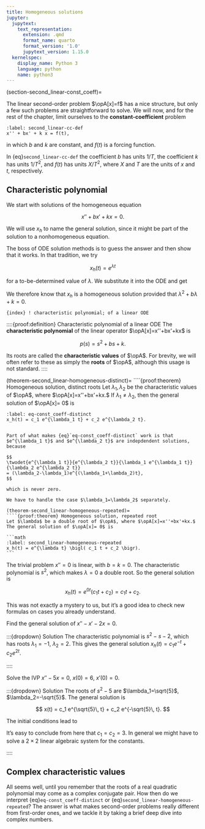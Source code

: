 ```yaml
---
title: Homogeneous solutions
jupyter:
  jupytext:
    text_representation:
      extension: .qmd
      format_name: quarto
      format_version: '1.0'
      jupytext_version: 1.15.0
  kernelspec:
    display_name: Python 3
    language: python
    name: python3
---
```


(section-second_linear-const_coeff)=

The linear second-order problem $\opA[x]=f$ has a nice structure, but only a few such problems are straightforward to solve. We will now, and for the rest of the chapter, limit ourselves to the **constant-coefficient** problem

```math
:label: second_linear-cc-def
x'' + bx' + k x = f(t),
```

in which $b$ and $k$ are constant, and $f(t)$ is a forcing function.

:::{note}
In {eq}`second_linear-cc-def` the coefficient $b$ has units $1/T$, the coefficient $k$ has units $1/T^2$, and $f(t)$ has units $X/T^2$, where $X$ and $T$ are the units of $x$ and $t$, respectively.
:::

## Characteristic polynomial

We start with solutions of the homogeneous equation

$$
x'' + b x' +  k x = 0.
$$

We will use $x_h$ to name the general solution, since it might be part of the solution to a nonhomogeneous equation.

The boss of ODE solution methods is to guess the answer and then show that it works. In that tradition, we try

$$
x_h(t) = e^{\lambda t}
$$

for a to-be-determined value of $\lambda$. We substitute it into the ODE and get

\begin{align*}
0 &= \lambda^2 e^{\lambda t} + b \bigl(\lambda e^{\lambda t}\bigr) + k \bigl(e^{\lambda t}\bigr)\\ 
&= e^{\lambda t} \bigl(\lambda^2 + b \lambda + k \bigr).
\end{align*}

We therefore know that $x_h$ is a homogeneous solution provided that $\lambda^2 + b \lambda + k =0$.

```{index} ! characteristic polynomial; of a linear ODE
```

::::{proof:definition} Characteristic polynomial of a linear ODE
The **characteristic polynomial** of the linear operator $\opA[x]=x''+bx'+kx$ is

$$
p(s) = s^2 + b s + k.
$$

Its roots are called the **characteristic values** of $\opA$. For brevity, we will often refer to these as simply the **roots** of $\opA$, although this usage is not standard.
::::

(theorem-second_linear-homogeneous-distinct)=
````{proof:theorem} Homogeneous solution, distinct roots
Let $\lambda_1,\lambda_2$ be the characteristic values of $\opA$, where $\opA[x]=x''+bx'+kx.$ If  $\lambda_1\neq \lambda_2$, then the general solution of $\opA[x]= 0$ is

```math
:label: eq-const_coeff-distinct
x_h(t) = c_1 e^{\lambda_1 t} + c_2 e^{\lambda_2 t}.
```
````

Part of what makes {eq}`eq-const_coeff-distinct` work is that $e^{\lambda_1 t}$ and $e^{\lambda_2 t}$ are indepdendent solutions, because

$$
\twodet{e^{\lambda_1 t}}{e^{\lambda_2 t}}{\lambda_1 e^{\lambda_1 t}}{\lambda_2 e^{\lambda_2 t}}
= (\lambda_2-\lambda_1)e^{(\lambda_1+\lambda_2)t},
$$

which is never zero.

We have to handle the case $\lambda_1=\lambda_2$ separately. 

(theorem-second_linear-homogeneous-repeated)=
````{proof:theorem} Homogeneous solution, repeated root
Let $\lambda$ be a double root of $\opA$, where $\opA[x]=x''+bx'+kx.$ The general solution of $\opA[x]= 0$ is

```math
:label: second_linear-homogeneous-repeated
x_h(t) = e^{\lambda t} \bigl( c_1 t + c_2 \bigr).
```
````

::::{proof:example}
The trivial problem $x''=0$ is linear, with $b=k=0$. The characteristic polynomial is $s^2$, which makes $\lambda=0$ a double root. So the general solution is

$$
x_h(t) = e^{0t} (c_1 t + c_2) = c_1 t + c_2.
$$

This was not exactly a mystery to us, but it's a good idea to check new formulas on cases you already understand.
::::

::::{proof:example}
Find the general solution of $x''-x'-2x=0$.

:::{dropdown} Solution
The characteristic polynomial is $s^2-s-2$, which has roots $\lambda_1=-1$, $\lambda_2=2$. This gives the general solution $x_h(t)=c_1 e^{-t} + c_2 e^{2t}$.
:::
::::

::::{proof:example}
Solve the IVP $x'' - 5 x = 0$, $x(0)=6$, $x'(0)=0$.

:::{dropdown} Solution
The roots of $s^2-5$ are $\lambda_1=\sqrt{5}$, $\lambda_2=-\sqrt{5}$. The general solution is

$$
x(t) = c_1 e^{\sqrt{5}\, t} + c_2 e^{-\sqrt{5}\, t}.
$$

The initial conditions lead to

\begin{align*}
6 &= x(0) = c_1 e^0 + c_2 e^0 = c_1 + c_2, \\ 
0 &= x'(0) = \sqrt{5} c_1 e^0 - \sqrt{5} c_2 e^0 = \sqrt{5}(c_1-c_2).
\end{align*}

It's easy to conclude from here that $c_1=c_2=3$. In general we might have to solve a $2\times 2$ linear algebraic system for the constants.
:::
::::

## Complex characteristic values

All seems well, until you remember that the roots of a real quadratic polynomial may come as a complex conjugate pair. How then do we interpret {eq}`eq-const_coeff-distinct` or {eq}`second_linear-homogeneous-repeated`? The answer is what makes second-order problems really different from first-order ones, and we tackle it by taking a brief deep dive into complex numbers.

